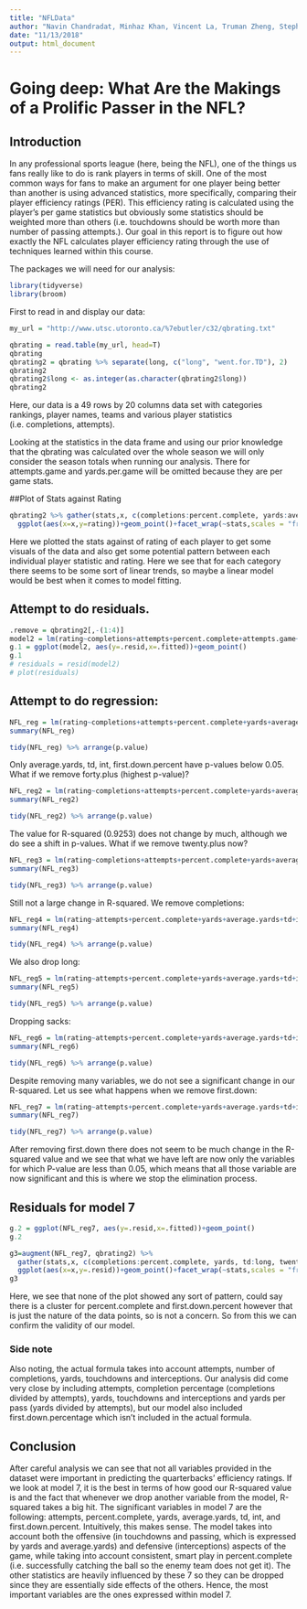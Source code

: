 ```yaml
---
title: "NFLData"
author: "Navin Chandradat, Minhaz Khan, Vincent La, Truman Zheng, Stephen Pereira"
date: "11/13/2018"
output: html_document
---
```



# Going deep: What Are the Makings of a Prolific Passer in the NFL? 

## Introduction

In any professional sports league (here, being the NFL), one of the things us fans really like to do is rank players in terms of skill. 
One of the most common ways for fans to make an argument for one player being better than another is using advanced statistics, more 
specifically, comparing their player efficiency ratings (PER). This efficiency rating is calculated using the player's per game 
statistics but obviously some statistics should be weighted more than others (i.e. touchdowns should be worth more than number of 
passing attempts.). Our goal in this report is to figure out how exactly the NFL calculates player efficiency rating through the use of techniques learned within this course.


The packages we will need for our analysis:
```r
library(tidyverse)
library(broom)
```


First to read in and display our data:
```r
my_url = "http://www.utsc.utoronto.ca/%7ebutler/c32/qbrating.txt"

qbrating = read.table(my_url, head=T)
qbrating
qbrating2 = qbrating %>% separate(long, c("long", "went.for.TD"), 2)
qbrating2
qbrating2$long <- as.integer(as.character(qbrating2$long))
qbrating2
```
Here, our data is a 49 rows by 20 columns data set with categories rankings, player names, teams and various player statistics (i.e. completions, attempts).

Looking at the statistics in the data frame and using our prior knowledge that the qbrating was calculated over the whole season we will only consider the season totals when running our analysis. There for attempts.game and yards.per.game will be omitted because they are per game stats.


##Plot of Stats against Rating
```r
qbrating2 %>% gather(stats,x, c(completions:percent.complete, yards:average.yards, td:long, twenty.plus:sacks)) %>% 
  ggplot(aes(x=x,y=rating))+geom_point()+facet_wrap(~stats,scales = "free")
```
Here we plotted the stats against of rating of each player to get some visuals of the data and also get some potential pattern between each individual player statistic and rating. Here we see that for each category there seems to be some sort of linear trends, so maybe a linear model would be best when it comes to model fitting.


## Attempt to do residuals.
```r
.remove = qbrating2[,-(1:4)]
model2 = lm(rating~completions+attempts+percent.complete+attempts.game+yards+average.yards+yards.per.game+td+int+first.down+first.down.percent+long+twenty.plus+forty.plus+sacks, data=.remove)
g.1 = ggplot(model2, aes(y=.resid,x=.fitted))+geom_point()
g.1
# residuals = resid(model2)
# plot(residuals)
```


## Attempt to do regression:

```r
NFL_reg = lm(rating~completions+attempts+percent.complete+yards+average.yards+td+int+first.down+first.down.percent+long+twenty.plus+forty.plus+sacks, data=qbrating2)
summary(NFL_reg)

tidy(NFL_reg) %>% arrange(p.value)
```
Only average.yards, td, int, first.down.percent have p-values below 0.05. What if we remove forty.plus (highest p-value)?

```r
NFL_reg2 = lm(rating~completions+attempts+percent.complete+yards+average.yards+td+int+first.down+first.down.percent+long+twenty.plus+sacks, data=qbrating2)
summary(NFL_reg2)

tidy(NFL_reg2) %>% arrange(p.value)
```
The value for R-squared (0.9253) does not change by much, although we do see a shift in p-values. What if we remove twenty.plus now?

```r
NFL_reg3 = lm(rating~completions+attempts+percent.complete+yards+average.yards+td+int+first.down+first.down.percent+long+sacks, data=qbrating2)
summary(NFL_reg3)

tidy(NFL_reg3) %>% arrange(p.value)
```
Still not a large change in R-squared. We remove completions:

```r
NFL_reg4 = lm(rating~attempts+percent.complete+yards+average.yards+td+int+first.down+first.down.percent+long+sacks, data=qbrating2)
summary(NFL_reg4)

tidy(NFL_reg4) %>% arrange(p.value)
```
We also drop long:

```r
NFL_reg5 = lm(rating~attempts+percent.complete+yards+average.yards+td+int+first.down+first.down.percent+sacks, data=qbrating2)
summary(NFL_reg5)

tidy(NFL_reg5) %>% arrange(p.value)
```
Dropping sacks:

```r
NFL_reg6 = lm(rating~attempts+percent.complete+yards+average.yards+td+int+first.down+first.down.percent, data=qbrating2)
summary(NFL_reg6)

tidy(NFL_reg6) %>% arrange(p.value)
```
Despite removing many variables, we do not see a significant change in our R-squared. Let us see what happens when we remove first.down:

```r
NFL_reg7 = lm(rating~attempts+percent.complete+yards+average.yards+td+int+first.down.percent, data=qbrating2)
summary(NFL_reg7)

tidy(NFL_reg7) %>% arrange(p.value)
```
After removing first.down there does not seem to be much change in the R-squared value and we see that what we have left are now only the variables for which P-value are less than 0.05, which means that all those variable are now significant and this is where we stop the elimination process.


## Residuals for model 7
```r
g.2 = ggplot(NFL_reg7, aes(y=.resid,x=.fitted))+geom_point()
g.2
```

```r
g3=augment(NFL_reg7, qbrating2) %>% 
  gather(stats,x, c(completions:percent.complete, yards, td:long, twenty.plus:sacks)) %>%
  ggplot(aes(x=x,y=.resid))+geom_point()+facet_wrap(~stats,scales = "free")
g3
```
Here, we see that none of the plot showed any sort of pattern, could say there is a cluster for percent.complete and first.down.percent however that is just the nature of the data points, so is not a concern. So from this we can confirm the validity of our model.


### Side note
Also noting, the actual formula takes into account attempts, number of completions, yards, touchdowns and interceptions. Our analysis did come very close by including attempts, completion percentage (completions divided by attempts), yards, touchdowns and interceptions and yards per pass (yards divided by attempts), 
but our model also included first.down.percentage which isn't included in the actual formula.    

## Conclusion

After careful analysis we can see that not all variables provided in the dataset were important in predicting the quarterbacks' 
efficiency ratings. If we look at model 7, it is the best in terms of how good our R-squared value is and the fact that whenever we
drop another variable from the model, R-squared takes a big hit. The significant variables in model 7 are the following: attempts,
percent.complete, yards, average.yards, td, int, and first.down.percent. Intuitively, this makes sense. The model takes into account
both the offensive (in touchdowns and passing, which is expressed by yards and average.yards) and defensive (interceptions)
aspects of the game, while taking into account consistent, smart play in percent.complete (i.e. successfully catching the ball so the 
enemy team does not get it). The other statistics are heavily influenced by these 7 so they can be dropped since they are essentially 
side effects of the others. Hence, the most important variables are the ones expressed within model 7. 
